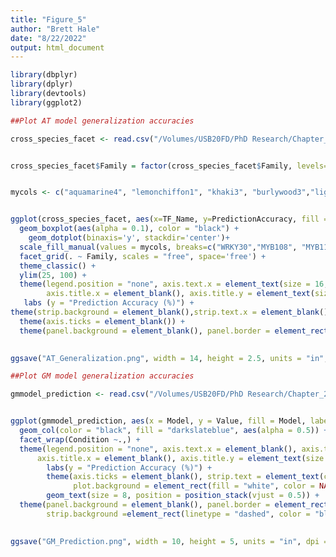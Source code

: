 ```yaml
---
title: "Figure_5"
author: "Brett Hale"
date: "8/22/2022"
output: html_document
---
```


```r
library(dbplyr)
library(dplyr)
library(devtools)
library(ggplot2)
```

```r

##Plot AT model generalization accuracies 

cross_species_facet <- read.csv("/Volumes/USB20FD/PhD Research/Chapter_2/cross_species_facet.csv")


cross_species_facet$Family = factor(cross_species_facet$Family, levels=c('WRKY', 'MYB', 'NAC'))


mycols <- c("aquamarine4", "lemonchiffon1", "khaki3", "burlywood3","lightsteelblue1", "paleturquoise", "aquamarine3")


ggplot(cross_species_facet, aes(x=TF_Name, y=PredictionAccuracy, fill = TF_Name)) + 
  geom_boxplot(aes(alpha = 0.1), color = "black") +
    geom_dotplot(binaxis='y', stackdir='center')+
  scale_fill_manual(values = mycols, breaks=c("WRKY30","MYB108", "MYB119", "MYB62", "NAC031", "NAC053", "NAC057")) +
  facet_grid(. ~ Family, scales = "free", space='free') +
  theme_classic() +
  ylim(25, 100) +
  theme(legend.position = "none", axis.text.x = element_text(size = 16, face = "bold", color = "black"), axis.text.y = element_text(size = 14, color = "black"), 
        axis.title.x = element_blank(), axis.title.y = element_text(size = 16, face = "bold")) +
   labs (y = "Prediction Accuracy (%)") +
theme(strip.background = element_blank(),strip.text.x = element_blank()) +
  theme(axis.ticks = element_blank()) +
  theme(panel.background = element_blank(), panel.border = element_rect(fill = NA, linetype = "dashed"))

  
ggsave("AT_Generalization.png", width = 14, height = 2.5, units = "in", dpi = 600)
```

```r
##Plot GM model generalization accuracies 

gmmodel_prediction <- read.csv("/Volumes/USB20FD/PhD Research/Chapter_2/gmmodel_prediction.csv")


ggplot(gmmodel_prediction, aes(x = Model, y = Value, fill = Model, label = Value)) +
  geom_col(color = "black", fill = "darkslateblue", aes(alpha = 0.5)) +
  facet_wrap(Condition ~.,) +
  theme(legend.position = "none", axis.text.x = element_blank(), axis.text.y = element_text(size = 14, color = "black"), 
      axis.title.x = element_blank(), axis.title.y = element_text(size = 16, face = "bold")) +
        labs(y = "Prediction Accuracy (%)") +
        theme(axis.ticks = element_blank(), strip.text = element_text(color = "black", face = "bold", size = 16),
              plot.background = element_rect(fill = "white", color = NA)) +
        geom_text(size = 8, position = position_stack(vjust = 0.5)) +
  theme(panel.background = element_blank(), panel.border = element_rect(fill = NA, linetype = "dashed"), 
        strip.background =element_rect(linetype = "dashed", color = "black"))
  

ggsave("GM_Prediction.png", width = 10, height = 5, units = "in", dpi = 600)

```

